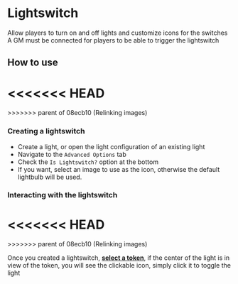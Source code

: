 
# Lightswitch

Allow players to turn on and off lights and customize icons for the
switches
<Callout type='warning' emoji='⚠️'>
A GM must be connected for players to be able to trigger the
lightswitch
</Callout>

## How to use
<<<<<<< HEAD
<ImageButBetter src="/public/images/Lightswitch/Lsconfig.png" alt="Lightswitch Configuration" width={2000} height={2000} className={styles.wikiimage}/>
=======
<ImageButBetter src="/../public/images/Lightswitch/Lsconfig.png" alt="Lightswitch Configuration" width={2000} height={2000} className={styles.wikiimage}/>
>>>>>>> parent of 08ecb10 (Relinking images)

### Creating a lightswitch

- Create a light, or open the light configuration of an existing light
- Navigate to the `Advanced Options` tab
- Check the `Is Lightswitch?` option at the bottom
- If you want, select an image to use as the icon, otherwise the
  default lightbulb will be used.


### Interacting with the lightswitch
<<<<<<< HEAD
<ImageButBetter src="/public/images/Lightswitch/Lscustomicon.png" alt="Lightswitch with custom icon" width={2000} height={2000} className={styles.wikiimage}/>
=======
<ImageButBetter src="/../public/images/Lightswitch/Lscustomicon.png" alt="Lightswitch with custom icon" width={2000} height={2000} className={styles.wikiimage}/>
>>>>>>> parent of 08ecb10 (Relinking images)

Once you created a lightswitch, **<u>select a token</u>**, if the center
of the light is in view of the token, you will see the clickable icon,
simply click it to toggle the light



